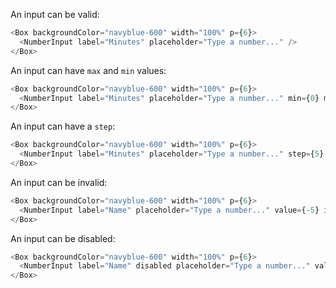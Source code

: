 An input can be valid:

```typescript jsx
<Box backgroundColor="navyblue-600" width="100%" p={6}>
  <NumberInput label="Minutes" placeholder="Type a number..." />
</Box>
```

An input can have `max` and `min` values:

```typescript jsx
<Box backgroundColor="navyblue-600" width="100%" p={6}>
  <NumberInput label="Minutes" placeholder="Type a number..." min={0} max={20} />
</Box>
```

An input can have a `step`:

```typescript jsx
<Box backgroundColor="navyblue-600" width="100%" p={6}>
  <NumberInput label="Minutes" placeholder="Type a number..." step={5} />
</Box>
```

An input can be invalid:

```typescript jsx
<Box backgroundColor="navyblue-600" width="100%" p={6}>
  <NumberInput label="Name" placeholder="Type a number..." value={-5} invalid />
</Box>
```

An input can be disabled:

```typescript jsx
<Box backgroundColor="navyblue-600" width="100%" p={6}>
  <NumberInput label="Name" disabled placeholder="Type a number..." value={0} />
</Box>
```
